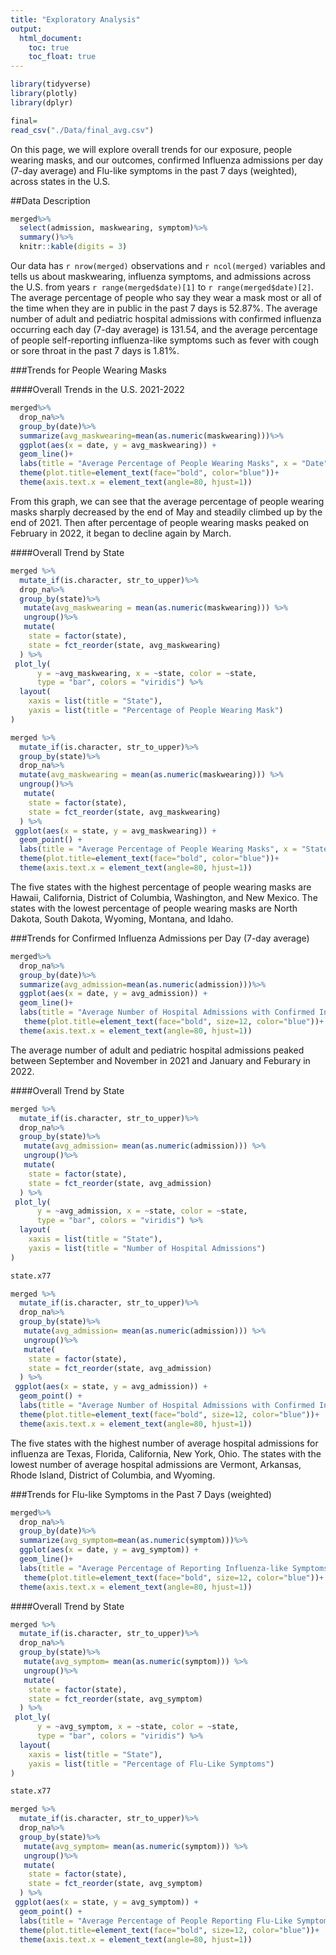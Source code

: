 ```yaml
---
title: "Exploratory Analysis"
output: 
  html_document:
    toc: true                
    toc_float: true        
---
```


```r
library(tidyverse)
library(plotly)
library(dplyr)
```


```r
final=
read_csv("./Data/final_avg.csv") 
```

On this page, we will explore overall trends for our exposure, people wearing masks, and our outcomes, confirmed Influenza admissions per day (7-day average) and Flu-like symptoms in the past 7 days (weighted), across states in the U.S.

##Data Description
```r
merged%>%
  select(admission, maskwearing, symptom)%>%
  summary()%>%
  knitr::kable(digits = 3)

```
Our data has `r nrow(merged)` observations and `r ncol(merged)` variables and tells us about maskwearing, influenza symptoms, and admissions across the U.S. from years `r range(merged$date)[1]` to `r range(merged$date)[2]`. The average percentage of people who say they wear a mask most or all of the time when they are in public in the past 7 days is 52.87%. The average number of adult and pediatric hospital admissions with confirmed influenza occurring each day (7-day average) is 131.54, and the average percentage of people self-reporting influenza-like symptoms such as fever with cough or sore throat in the past 7 days is 1.81%. 

###Trends for People Wearing Masks

####Overall Trends in the U.S. 2021-2022
```r
merged%>%
  drop_na%>%
  group_by(date)%>%
  summarize(avg_maskwearing=mean(as.numeric(maskwearing)))%>%
  ggplot(aes(x = date, y = avg_maskwearing)) +
  geom_line()+
  labs(title = "Average Percentage of People Wearing Masks", x = "Date", y = "Percentage of People Wearing Masks")+
  theme(plot.title=element_text(face="bold", color="blue"))+
  theme(axis.text.x = element_text(angle=80, hjust=1))
```
From this graph, we can see that the average percentage of people wearing masks sharply decreased by the end of May and steadily climbed up by the end of 2021. Then after percentage of people wearing masks peaked on February in 2022, it began to decline again by March.

####Overall Trend by State
```r
merged %>% 
  mutate_if(is.character, str_to_upper)%>%
  drop_na%>%
  group_by(state)%>%
   mutate(avg_maskwearing = mean(as.numeric(maskwearing))) %>% 
   ungroup()%>%
   mutate(
    state = factor(state),
    state = fct_reorder(state, avg_maskwearing)
  ) %>% 
 plot_ly(
      y = ~avg_maskwearing, x = ~state, color = ~state,
      type = "bar", colors = "viridis") %>% 
  layout(
    xaxis = list(title = "State"),
    yaxis = list(title = "Percentage of People Wearing Mask")
)

merged %>% 
  mutate_if(is.character, str_to_upper)%>%
  group_by(state)%>%
  drop_na%>%
  mutate(avg_maskwearing = mean(as.numeric(maskwearing))) %>% 
  ungroup()%>%
   mutate(
    state = factor(state),
    state = fct_reorder(state, avg_maskwearing)
  ) %>% 
 ggplot(aes(x = state, y = avg_maskwearing)) +
  geom_point() +
  labs(title = "Average Percentage of People Wearing Masks", x = "State", y = "Percentage of People Wearing Masks")+
  theme(plot.title=element_text(face="bold", color="blue"))+
  theme(axis.text.x = element_text(angle=80, hjust=1))
```
The five states with the highest percentage of people wearing masks are Hawaii, California, District of Columbia, Washington, and New Mexico. The states with the lowest percentage of people wearing masks are North Dakota, South Dakota, Wyoming, Montana, and Idaho.



###Trends for Confirmed Influenza Admissions per Day (7-day average)
```r
merged%>%
  drop_na%>%
  group_by(date)%>%
  summarize(avg_admission=mean(as.numeric(admission)))%>%
  ggplot(aes(x = date, y = avg_admission)) +
  geom_line()+
  labs(title = "Average Number of Hospital Admissions with Confirmed Influenza", x = "Date", y = "Number of Hospital Admissions")+
   theme(plot.title=element_text(face="bold", size=12, color="blue"))+
  theme(axis.text.x = element_text(angle=80, hjust=1))

```

The average number of adult and pediatric hospital admissions peaked between September and November in 2021 and January and Feburary in 2022.

####Overall Trend by State
```r
merged %>% 
  mutate_if(is.character, str_to_upper)%>%
  drop_na%>%
  group_by(state)%>%
   mutate(avg_admission= mean(as.numeric(admission))) %>% 
   ungroup()%>%
   mutate(
    state = factor(state),
    state = fct_reorder(state, avg_admission)
  ) %>% 
 plot_ly(
      y = ~avg_admission, x = ~state, color = ~state,
      type = "bar", colors = "viridis") %>% 
  layout(
    xaxis = list(title = "State"),
    yaxis = list(title = "Number of Hospital Admissions")
)

state.x77

merged %>% 
  mutate_if(is.character, str_to_upper)%>%
  drop_na%>%
  group_by(state)%>%
   mutate(avg_admission= mean(as.numeric(admission))) %>% 
   ungroup()%>%
   mutate(
    state = factor(state),
    state = fct_reorder(state, avg_admission)
  ) %>% 
 ggplot(aes(x = state, y = avg_admission)) +
  geom_point() +
  labs(title = "Average Number of Hospital Admissions with Confirmed Influenza", x = "date", y = "Number of Hospital Admissions")+
  theme(plot.title=element_text(face="bold", size=12, color="blue"))+
  theme(axis.text.x = element_text(angle=80, hjust=1))
```
The five states with the highest number of average hospital admissions for influenza are Texas, Florida, California, New York, Ohio. The states with the lowest number of average hospital admissions are Vermont, Arkansas, Rhode Island, District of Columbia, and Wyoming.



###Trends for Flu-like Symptoms in the Past 7 Days (weighted)
```r
merged%>%
  drop_na%>%
  group_by(date)%>%
  summarize(avg_symptom=mean(as.numeric(symptom)))%>%
  ggplot(aes(x = date, y = avg_symptom)) +
  geom_line()+
  labs(title = "Average Percentage of Reporting Influenza-like Symptoms", x = "Date", y = "Percentage of Influenza-like Symptoms")+
   theme(plot.title=element_text(face="bold", size=12, color="blue"))+
  theme(axis.text.x = element_text(angle=80, hjust=1))
```

####Overall Trend by State
```r
merged %>% 
  mutate_if(is.character, str_to_upper)%>%
  drop_na%>%
  group_by(state)%>%
   mutate(avg_symptom= mean(as.numeric(symptom))) %>% 
   ungroup()%>%
   mutate(
    state = factor(state),
    state = fct_reorder(state, avg_symptom)
  ) %>% 
 plot_ly(
      y = ~avg_symptom, x = ~state, color = ~state,
      type = "bar", colors = "viridis") %>% 
  layout(
    xaxis = list(title = "State"),
    yaxis = list(title = "Percentage of Flu-Like Symptoms")
)

state.x77

merged %>% 
  mutate_if(is.character, str_to_upper)%>%
  drop_na%>%
  group_by(state)%>%
   mutate(avg_symptom= mean(as.numeric(symptom))) %>% 
   ungroup()%>%
   mutate(
    state = factor(state),
    state = fct_reorder(state, avg_symptom)
  ) %>% 
 ggplot(aes(x = state, y = avg_symptom)) +
  geom_point() +
  labs(title = "Average Percentage of People Reporting Flu-Like Symptoms", x = "date", y = "Percentage of Flu-Like Symptoms")+
  theme(plot.title=element_text(face="bold", size=12, color="blue"))+
  theme(axis.text.x = element_text(angle=80, hjust=1))
```





